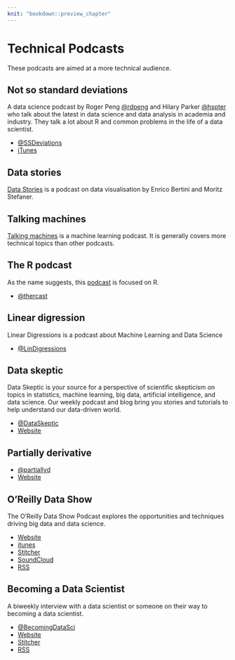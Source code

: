 ```yaml
---
knit: "bookdown::preview_chapter"
---
```


# Technical Podcasts

These podcasts are aimed at a more technical audience.

## Not so standard deviations

A data science podcast by Roger Peng [\@rdpeng](https://twitter.com/rdpend) and
Hilary Parker [\@hspter](https://twitter.com/hspter) who talk about the latest in
data science and data analysis in academia and industry. They talk a lot about R and
common problems in the life of a data scientist.

 * [\@SSDeviations](https://twitter.com/nssdeviations)
 * [iTunes](https://itunes.apple.com/us/podcast/not-so-standard-deviations/id1040614570?mt=2)

## Data stories

[Data Stories](http://datastori.es/) is a podcast on data visualisation by 
Enrico Bertini and Moritz Stefaner.

## Talking machines

[Talking machines](http://www.thetalkingmachines.com/) is a machine learning podcast.
It is generally covers more technical topics than other podcasts.

## The R podcast

As the name suggests, this [podcast](https://r-podcast.org/) is focused on R.

 * [\@thercast](https://twitter.com/thercast)

## Linear digression

Linear Digressions is a podcast about Machine Learning and Data Science

 * [\@LinDigressions](https://twitter.com/LinDigressions)
 
## Data skeptic

Data Skeptic is your source for a perspective of scientific skepticism on topics in
statistics, machine learning, big data, artificial intelligence, and data science. Our
weekly podcast and blog bring you stories and tutorials to help understand our
data-driven world.

  * [\@DataSkeptic](https://twitter.com/DataSkeptic)
  * [Website](https://dataskeptic.com/)
  
 
## Partially derivative 

 * [\@partiallyd](https://twitter.com/partiallyd)
 * [Website](http://partiallyderivative.com/)
 
## O'Reilly Data Show

The O'Reilly Data Show Podcast explores the opportunities and techniques driving big data and data science.

 * [Website](https://www.oreilly.com/topics/oreilly-data-show-podcast)
 * [itunes](https://itunes.apple.com/us/podcast/oreilly-data-show/id944929220)
 * [Stitcher](http://www.stitcher.com/podcast/oreilly-media-2/the-oreilly-data-show-podcast?refid=stpr)
 * [SoundCloud](https://soundcloud.com/oreilly-radar/sets/the-oreilly-data-show-podcast)
 * [RSS](http://feeds.podtrac.com/IOJSwQcdEBcg)

## Becoming a Data Scientist

A biweekly interview with a data scientist or someone on their way to becoming a data scientist.

* [\@BecomingDataSci](https://twitter.com/BecomingDataSci)
* [Website](http://www.becomingadatascientist.com/category/podcast/)
* [Stitcher](http://www.stitcher.com/podcast/becoming-a-data-scientist-podcast)
* [RSS](https://www.becomingadatascientist.com/feed/podcast)
